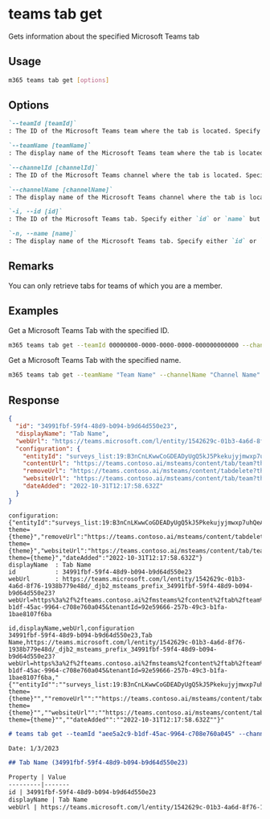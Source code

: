 
# teams tab get

Gets information about the specified Microsoft Teams tab

## Usage

```sh
m365 teams tab get [options]
```

## Options

```md definition-list
`--teamId [teamId]`
: The ID of the Microsoft Teams team where the tab is located. Specify either teamId or teamName but not both.

`--teamName [teamName]`
: The display name of the Microsoft Teams team where the tab is located. Specify either teamId or teamName but not both.

`--channelId [channelId]`
: The ID of the Microsoft Teams channel where the tab is located. Specify either channelId or channelName but not both.

`--channelName [channelName]`
: The display name of the Microsoft Teams channel where the tab is located. Specify either channelId or channelName but not both.

`-i, --id [id]`
: The ID of the Microsoft Teams tab. Specify either `id` or `name` but not both.

`-n, --name [name]`
: The display name of the Microsoft Teams tab. Specify either `id` or `name` but not both.
```

<Global />

## Remarks

You can only retrieve tabs for teams of which you are a member.

## Examples

Get a Microsoft Teams Tab with the specified ID.

```sh
m365 teams tab get --teamId 00000000-0000-0000-0000-000000000000 --channelId 19:00000000000000000000000000000000@thread.skype --id 1432c9da-8b9c-4602-9248-e0800f3e3f07
```

Get a Microsoft Teams Tab with the specified name.

```sh
m365 teams tab get --teamName "Team Name" --channelName "Channel Name" --name "Tab Name"
```

## Response

<Tabs>
  <TabItem value="JSON">

  ``` json
  {
    "id": "34991fbf-59f4-48d9-b094-b9d64d550e23",
    "displayName": "Tab Name",
    "webUrl": "https://teams.microsoft.com/l/entity/1542629c-01b3-4a6d-8f76-1938b779e48d/_djb2_msteams_prefix_34991fbf-59f4-48d9-b094-b9d64d550e23?webUrl=https%3a%2f%2fteams.contoso.ai%2fmsteams%2fcontent%2ftab%2fteam%3ftheme%3d%7btheme%7d&label=My%20Contoso%20Tab&context=%7b%0d%0a++%22canvasUrl%22%3a+%22https%3a%2f%2fteams.contoso.ai%2fmsteams%2fcontent%2ftab%2fteam%3ftheme%3d%7btheme%7d%22%2c%0d%0a++%22channelId%22%3a+%2219%3aB3nCnLKwwCoGDEADyUgQ5kJ5Pkekujyjmwxp7uhQeAE1%40thread.tacv2%22%2c%0d%0a++%22subEntityId%22%3a+null%0d%0a%7d&groupId=aee5a2c9-b1df-45ac-9964-c708e760a045&tenantId=92e59666-257b-49c3-b1fa-1bae8107f6ba",
    "configuration": {
      "entityId": "surveys_list:19:B3nCnLKwwCoGDEADyUgQ5kJ5Pkekujyjmwxp7uhQeAE1@thread.tacv2:ps67c9jyf3a30j2j5eum72",
      "contentUrl": "https://teams.contoso.ai/msteams/content/tab/team?theme={theme}",
      "removeUrl": "https://teams.contoso.ai/msteams/content/tabdelete?theme={theme}",
      "websiteUrl": "https://teams.contoso.ai/msteams/content/tab/team?theme={theme}",
      "dateAdded": "2022-10-31T12:17:58.632Z"
    }
  }
  ```

  </TabItem>
  <TabItem value="Text">

  ``` text
  configuration: {"entityId":"surveys_list:19:B3nCnLKwwCoGDEADyUgQ5kJ5Pkekujyjmwxp7uhQeAE1@thread.tacv2:ps67c9jyf3a30j2j5eum72","contentUrl":"https://teams.contoso.ai/msteams/content/tab/team?theme={theme}","removeUrl":"https://teams.contoso.ai/msteams/content/tabdelete?theme={theme}","websiteUrl":"https://teams.contoso.ai/msteams/content/tab/team?theme={theme}","dateAdded":"2022-10-31T12:17:58.632Z"}
  displayName  : Tab Name
  id           : 34991fbf-59f4-48d9-b094-b9d64d550e23
  webUrl       : https://teams.microsoft.com/l/entity/1542629c-01b3-4a6d-8f76-1938b779e48d/_djb2_msteams_prefix_34991fbf-59f4-48d9-b094-b9d64d550e23?webUrl=https%3a%2f%2fteams.contoso.ai%2fmsteams%2fcontent%2ftab%2fteam%3ftheme%3d%7btheme%7d&label=contoso&context=%7b%0d%0a++%22canvasUrl%22%3a+%22https%3a%2f%2fteams.contoso.ai%2fmsteams%2fcontent%2ftab%2fteam%3ftheme%3d%7btheme%7d%22%2c%0d%0a++%22channelId%22%3a+%2219%3aB3nCnLKwwCoGDEADyUgQ5kJ5Pkekujyjmwxp7uhQeAE1%40thread.tacv2%22%2c%0d%0a++%22subEntityId%22%3a+null%0d%0a%7d&groupId=aee5a2c9-b1df-45ac-9964-c708e760a045&tenantId=92e59666-257b-49c3-b1fa-1bae8107f6ba
  ```

  </TabItem>
  <TabItem value="CSV">

  ``` text
  id,displayName,webUrl,configuration
  34991fbf-59f4-48d9-b094-b9d64d550e23,Tab Name,https://teams.microsoft.com/l/entity/1542629c-01b3-4a6d-8f76-1938b779e48d/_djb2_msteams_prefix_34991fbf-59f4-48d9-b094-b9d64d550e23?webUrl=https%3a%2f%2fteams.contoso.ai%2fmsteams%2fcontent%2ftab%2fteam%3ftheme%3d%7btheme%7d&label=My%20Contoso%20Tab&context=%7b%0d%0a++%22canvasUrl%22%3a+%22https%3a%2f%2fteams.contoso.ai%2fmsteams%2fcontent%2ftab%2fteam%3ftheme%3d%7btheme%7d%22%2c%0d%0a++%22channelId%22%3a+%2219%3aB3nCnLKwwCoGDEADyUgQ5kJ5Pkekujyjmwxp7uhQeAE1%40thread.tacv2%22%2c%0d%0a++%22subEntityId%22%3a+null%0d%0a%7d&groupId=aee5a2c9-b1df-45ac-9964-c708e760a045&tenantId=92e59666-257b-49c3-b1fa-1bae8107f6ba,"{""entityId"":""surveys_list:19:B3nCnLKwwCoGDEADyUgQ5kJ5Pkekujyjmwxp7uhQeAE1@thread.tacv2:ps67c9jyf3a30j2j5eum72"",""contentUrl"":""https://teams.contoso.ai/msteams/content/tab/team?theme={theme}"",""removeUrl"":""https://teams.contoso.ai/msteams/content/tabdelete?theme={theme}"",""websiteUrl"":""https://teams.contoso.ai/msteams/content/tab/team?theme={theme}"",""dateAdded"":""2022-10-31T12:17:58.632Z""}"
  ```

  </TabItem>
  <TabItem value="Markdown">

  ```md
  # teams tab get --teamId "aee5a2c9-b1df-45ac-9964-c708e760a045" --channelId "19:B3nCnLKwwCoGDEADyUgQ5kJ5Pkekujyjmwxp7uhQeAE1@thread.tacv2" --id "34991fbf-59f4-48d9-b094-b9d64d550e23"

  Date: 1/3/2023

  ## Tab Name (34991fbf-59f4-48d9-b094-b9d64d550e23)

  Property | Value
  ---------|-------
  id | 34991fbf-59f4-48d9-b094-b9d64d550e23
  displayName | Tab Name
  webUrl | https://teams.microsoft.com/l/entity/1542629c-01b3-4a6d-8f76-1938b779e48d/_djb2_msteams_prefix_34991fbf-59f4-48d9-b094-b9d64d550e23?webUrl=https%3a%2f%2fteams.contoso.ai%2fmsteams%2fcontent%2ftab%2fteam%3ftheme%3d%7btheme%7d&label=My%20Contoso%20Tab&context=%7b%0d%0a++%22canvasUrl%22%3a+%22https%3a%2f%2fteams.contoso.ai%2fmsteams%2fcontent%2ftab%2fteam%3ftheme%3d%7btheme%7d%22%2c%0d%0a++%22channelId%22%3a+%2219%3aB3nCnLKwwCoGDEADyUgQ5kJ5Pkekujyjmwxp7uhQeAE1%40thread.tacv2%22%2c%0d%0a++%22subEntityId%22%3a+null%0d%0a%7d&groupId=aee5a2c9-b1df-45ac-9964-c708e760a045&tenantId=92e59666-257b-49c3-b1fa-1bae8107f6ba
  ```

  </TabItem>
</Tabs>
